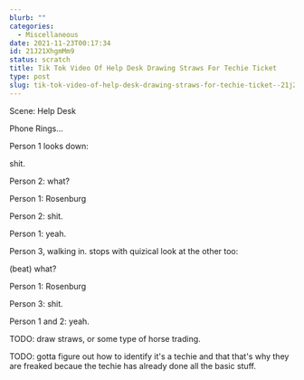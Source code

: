 ```yaml
---
blurb: ""
categories:
  - Miscellaneous
date: 2021-11-23T00:17:34
id: 21J21XhgmMm9
status: scratch
title: Tik Tok Video Of Help Desk Drawing Straws For Techie Ticket
type: post
slug: tik-tok-video-of-help-desk-drawing-straws-for-techie-ticket--21j21xhgmmm9
---
```


Scene: Help Desk

Phone Rings...

Person 1 looks down:

shit.

Person 2: what?

Person 1: Rosenburg

Person 2: shit.

Person 1: yeah.

Person 3, walking in. stops with quizical look at the other too:

(beat) what?

Person 1: Rosenburg

Person 3: shit.

Person 1 and 2: yeah.

TODO: draw straws, or some type of horse trading. 

TODO: gotta figure out how to identify it's a techie and that that's why they are freaked becaue the techie has already done all the basic stuff. 

